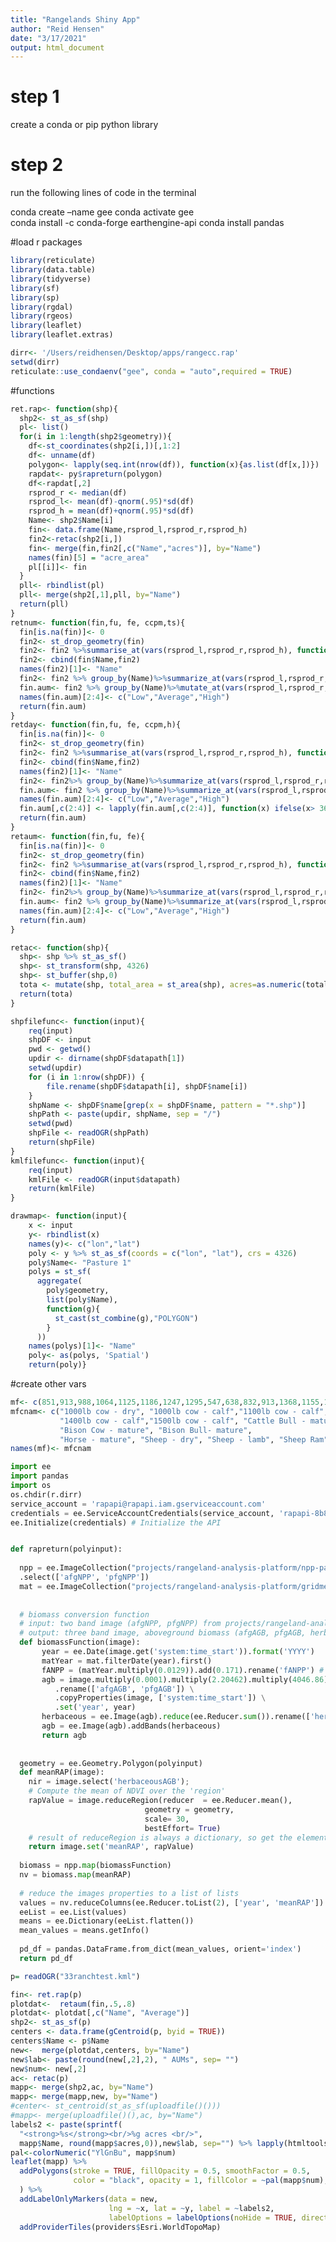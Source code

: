 ```yaml
---
title: "Rangelands Shiny App"
author: "Reid Hensen"
date: "3/17/2021"
output: html_document
---
```

# step 1
create a conda or pip python library

# step 2 
run the following lines of code in the terminal 


conda create --name gee
conda activate gee      
conda install -c conda-forge earthengine-api 
conda install pandas


#load r packages
```r
library(reticulate)
library(data.table)
library(tidyverse)
library(sf)
library(sp)
library(rgdal)
library(rgeos)
library(leaflet)
library(leaflet.extras)

dirr<- '/Users/reidhensen/Desktop/apps/rangecc.rap'
setwd(dirr)
reticulate::use_condaenv("gee", conda = "auto",required = TRUE)
```
#functions
```r
ret.rap<- function(shp){
  shp2<- st_as_sf(shp)
  pl<- list()
  for(i in 1:length(shp2$geometry)){
    df<-st_coordinates(shp2[i,])[,1:2]
    df<- unname(df)
    polygon<- lapply(seq.int(nrow(df)), function(x){as.list(df[x,])})
    rapdat<- py$rapreturn(polygon)
    df<-rapdat[,2]
    rsprod_r <- median(df)
    rsprod_l<- mean(df)-qnorm(.95)*sd(df)
    rsprod_h = mean(df)+qnorm(.95)*sd(df)
    Name<- shp2$Name[i]
    fin<- data.frame(Name,rsprod_l,rsprod_r,rsprod_h)
    fin2<-retac(shp2[i,])
    fin<- merge(fin,fin2[,c("Name","acres")], by="Name")
    names(fin)[5] = "acre_area"
    pl[[i]]<- fin
  }
  pll<- rbindlist(pl)
  pll<- merge(shp2[,1],pll, by="Name")
  return(pll)
}
retnum<- function(fin,fu, fe, ccpm,ts){
  fin[is.na(fin)]<- 0
  fin2<- st_drop_geometry(fin)
  fin2<- fin2 %>%summarise_at(vars(rsprod_l,rsprod_r,rsprod_h), function(col){fin$acre_area*col})
  fin2<- cbind(fin$Name,fin2)
  names(fin2)[1]<- "Name" 
  fin2<- fin2 %>% group_by(Name)%>%summarize_at(vars(rsprod_l,rsprod_r,rsprod_h),sum)
  fin.aum<- fin2 %>% group_by(Name)%>%mutate_at(vars(rsprod_l,rsprod_r,rsprod_h),function(col){((col*fe*fu)/(((ccpm*1.1)/30.4)*(ts)))})
  names(fin.aum)[2:4]<- c("Low","Average","High")
  return(fin.aum)
}
retday<- function(fin,fu, fe, ccpm,h){
  fin[is.na(fin)]<- 0
  fin2<- st_drop_geometry(fin)
  fin2<- fin2 %>%summarise_at(vars(rsprod_l,rsprod_r,rsprod_h), function(col){fin$acre_area*col})
  fin2<- cbind(fin$Name,fin2)
  names(fin2)[1]<- "Name" 
  fin2<- fin2%>% group_by(Name)%>%summarize_at(vars(rsprod_l,rsprod_r,rsprod_h),sum)
  fin.aum<- fin2 %>% group_by(Name)%>%summarize_at(vars(rsprod_l,rsprod_r,rsprod_h),function(col){((col*fe*fu)/h)/((ccpm*1.1)/30.4)})
  names(fin.aum)[2:4]<- c("Low","Average","High") 
  fin.aum[,c(2:4)] <- lapply(fin.aum[,c(2:4)], function(x) ifelse(x> 365, 365, x)) 
  return(fin.aum)
}
retaum<- function(fin,fu, fe){
  fin[is.na(fin)]<- 0
  fin2<- st_drop_geometry(fin)
  fin2<- fin2 %>%summarise_at(vars(rsprod_l,rsprod_r,rsprod_h), function(col){fin$acre_area*col})
  fin2<- cbind(fin$Name,fin2)
  names(fin2)[1]<- "Name" 
  fin2<- fin2%>% group_by(Name)%>%summarize_at(vars(rsprod_l,rsprod_r,rsprod_h),sum)
  fin.aum<- fin2 %>% group_by(Name)%>%summarize_at(vars(rsprod_l,rsprod_r,rsprod_h),function(col){((col*fe*fu))/(915)})
  names(fin.aum)[2:4]<- c("Low","Average","High")
  return(fin.aum)
}

retac<- function(shp){
  shp<- shp %>% st_as_sf()
  shp<- st_transform(shp, 4326)
  shp<- st_buffer(shp,0)
  tota <- mutate(shp, total_area = st_area(shp), acres=as.numeric(total_area*0.000247105))%>%st_drop_geometry()
  return(tota)
}

shpfilefunc<- function(input){  
    req(input)
    shpDF <- input
    pwd <- getwd()
    updir <- dirname(shpDF$datapath[1])
    setwd(updir)
    for (i in 1:nrow(shpDF)) {
        file.rename(shpDF$datapath[i], shpDF$name[i])
    }
    shpName <- shpDF$name[grep(x = shpDF$name, pattern = "*.shp")]
    shpPath <- paste(updir, shpName, sep = "/")
    setwd(pwd)
    shpFile <- readOGR(shpPath)
    return(shpFile)
}
kmlfilefunc<- function(input){  
    req(input)
    kmlFile <- readOGR(input$datapath)
    return(kmlFile)
}

drawmap<- function(input){ 
    x <- input
    y<- rbindlist(x)
    names(y)<- c("lon","lat")
    poly <- y %>% st_as_sf(coords = c("lon", "lat"), crs = 4326) 
    poly$Name<- "Pasture 1"
    polys = st_sf(
      aggregate(
        poly$geometry,
        list(poly$Name),
        function(g){
          st_cast(st_combine(g),"POLYGON")
        }
      ))
    names(polys)[1]<- "Name"
    poly<- as(polys, 'Spatial')
    return(poly)}

```

#create other vars
```r
mf<- c(851,913,988,1064,1125,1186,1247,1295,547,638,832,913,1368,1155,135,182,228,152,152,182,547,182,182)
mfcnam<- c("1000lb cow - dry", "1000lb cow - calf","1100lb cow - calf", "1200lb cow - calf","1300lb cow - calf",
           "1400lb cow - calf","1500lb cow - calf", "Cattle Bull - mature", "Weaned Calf", "Yearling Cattle (600-800lbs)", "Two-Year-Old Cattle (800-1000lbs)",
           "Bison Cow - mature", "Bison Bull- mature", 
           "Horse - mature", "Sheep - dry", "Sheep - lamb", "Sheep Ram", "Goat - mature", "White Tail Deer","Mule Deer","Elk", "Pronghorn", "Bighorn Sheep")
names(mf)<- mfcnam
```



```python
import ee 
import pandas
import os
os.chdir(r.dirr)
service_account = 'rapapi@rapapi.iam.gserviceaccount.com'
credentials = ee.ServiceAccountCredentials(service_account, 'rapapi-8b815532c31d.json')
ee.Initialize(credentials) # Initialize the API


def rapreturn(polyinput):
  
  npp = ee.ImageCollection("projects/rangeland-analysis-platform/npp-partitioned-v2") \
  .select(['afgNPP', 'pfgNPP'])
  mat = ee.ImageCollection("projects/rangeland-analysis-platform/gridmet-MAT")
  
  
  # biomass conversion function
  # input: two band image (afgNPP, pfgNPP) from projects/rangeland-analysis-platform/npp-partitioned-v2
  # output: three band image, aboveground biomass (afgAGB, pfgAGB, herbaceousAGB)
  def biomassFunction(image):
       year = ee.Date(image.get('system:time_start')).format('YYYY')
       matYear = mat.filterDate(year).first()
       fANPP = (matYear.multiply(0.0129)).add(0.171).rename('fANPP') # fraction of NPP to allocate aboveground
       agb = image.multiply(0.0001).multiply(2.20462).multiply(4046.86).multiply(fANPP).multiply(2.1276) \
          .rename(['afgAGB', 'pfgAGB']) \
          .copyProperties(image, ['system:time_start']) \
          .set('year', year)
       herbaceous = ee.Image(agb).reduce(ee.Reducer.sum()).rename(['herbaceousAGB'])
       agb = ee.Image(agb).addBands(herbaceous)
       return agb
  
                                
  geometry = ee.Geometry.Polygon(polyinput)
  def meanRAP(image):
    nir = image.select('herbaceousAGB');
    # Compute the mean of NDVI over the 'region'
    rapValue = image.reduceRegion(reducer  = ee.Reducer.mean(),
                              geometry = geometry,
                              scale= 30,
                              bestEffort= True)
    # result of reduceRegion is always a dictionary, so get the element we want
    return image.set('meanRAP', rapValue)
  
  biomass = npp.map(biomassFunction)
  nv = biomass.map(meanRAP)
  
  # reduce the images properties to a list of lists
  values = nv.reduceColumns(ee.Reducer.toList(2), ['year', 'meanRAP']).values().get(0)
  eeList = ee.List(values)
  means = ee.Dictionary(eeList.flatten())
  mean_values = means.getInfo()
  
  pd_df = pandas.DataFrame.from_dict(mean_values, orient='index')
  return pd_df
```

```r
p= readOGR("33ranchtest.kml")
```

```r
fin<- ret.rap(p)
plotdat<-  retaum(fin,.5,.8)
plotdat<- plotdat[,c("Name", "Average")]
shp2<- st_as_sf(p)
centers <- data.frame(gCentroid(p, byid = TRUE))
centers$Name <- p$Name
new<-  merge(plotdat,centers, by="Name")
new$lab<- paste(round(new[,2],2), " AUMs", sep= "")
new$num<- new[,2]
ac<- retac(p)
mapp<- merge(shp2,ac, by="Name")
mapp<- merge(mapp,new, by="Name")
#center<- st_centroid(st_as_sf(uploadfile()()))
#mapp<- merge(uploadfile()(),ac, by="Name")
labels2 <- paste(sprintf(
  "<strong>%s</strong><br/>%g acres <br/>",
  mapp$Name, round(mapp$acres,0)),new$lab, sep="") %>% lapply(htmltools::HTML)
pal<-colorNumeric("YlGnBu", mapp$num) 
leaflet(mapp) %>%
  addPolygons(stroke = TRUE, fillOpacity = 0.5, smoothFactor = 0.5,
              color = "black", opacity = 1, fillColor = ~pal(mapp$num), layerId= mapp$Name
  ) %>% 
  addLabelOnlyMarkers(data = new,
                      lng = ~x, lat = ~y, label = ~labels2,
                      labelOptions = labelOptions(noHide = TRUE, direction = 'top',textsize = "12px"))%>% 
  addProviderTiles(providers$Esri.WorldTopoMap)
```

